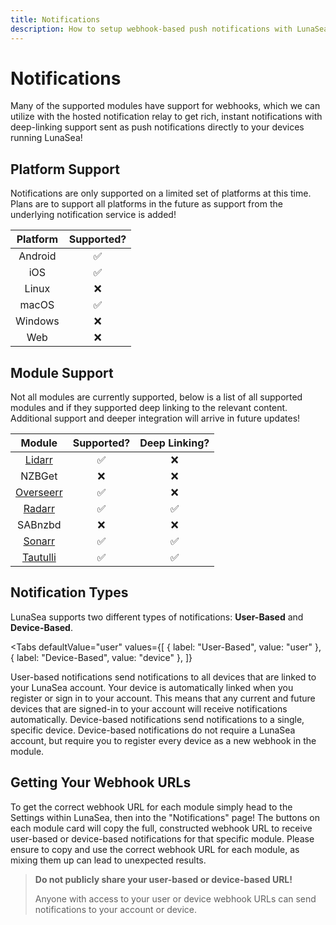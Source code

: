 ```yaml
---
title: Notifications
description: How to setup webhook-based push notifications with LunaSea
---
```


# Notifications

Many of the supported modules have support for webhooks, which we can utilize with the hosted notification relay to get rich, instant notifications with deep-linking support sent as push notifications directly to your devices running LunaSea!

## Platform Support

Notifications are only supported on a limited set of platforms at this time. Plans are to support all platforms in the future as support from the underlying notification service is added!

| Platform | Supported? |
| :------: | :--------: |
| Android  |     ✅     |
|   iOS    |     ✅     |
|  Linux   |     ❌     |
|  macOS   |     ✅     |
| Windows  |     ❌     |
|   Web    |     ❌     |

## Module Support

Not all modules are currently supported, below is a list of all supported modules and if they supported deep linking to the relevant content. Additional support and deeper integration will arrive in future updates!

|                Module                 | Supported? | Deep Linking? |
| :-----------------------------------: | :--------: | :-----------: |
|    [Lidarr](/notifications/lidarr)    |     ✅     |      ❌       |
|                NZBGet                 |     ❌     |      ❌       |
| [Overseerr](/notifications/overseerr) |     ✅     |      ❌       |
|    [Radarr](/notifications/radarr)    |     ✅     |      ✅       |
|                SABnzbd                |     ❌     |      ❌       |
|    [Sonarr](/notifications/sonarr)    |     ✅     |      ✅       |
|  [Tautulli](/notifications/tautulli)  |     ✅     |      ✅       |

## Notification Types

LunaSea supports two different types of notifications: **User-Based** and **Device-Based**.

<Tabs
  defaultValue="user"
  values={[
    { label: "User-Based", value: "user" },
    { label: "Device-Based", value: "device" },
  ]}
>
  <TabItem value="user">
    User-based notifications send notifications to all devices that are linked to your LunaSea account. Your device is automatically linked when you register or sign in to your account. This means that any current and future devices that are signed-in to your account will receive notifications automatically.
  </TabItem>
  <TabItem value="device">
    Device-based notifications send notifications to a single, specific device. Device-based notifications do not require a LunaSea account, but require you to register every device as a new webhook in the module.
  </TabItem>
</Tabs>

## Getting Your Webhook URLs

To get the correct webhook URL for each module simply head to the Settings within LunaSea, then into the "Notifications" page! The buttons on each module card will copy the full, constructed webhook URL to receive user-based or device-based notifications for that specific module. Please ensure to copy and use the correct webhook URL for each module, as mixing them up can lead to unexpected results.

> **Do not publicly share your user-based or device-based URL!**
>
> Anyone with access to your user or device webhook URLs can send notifications to your account or device.
